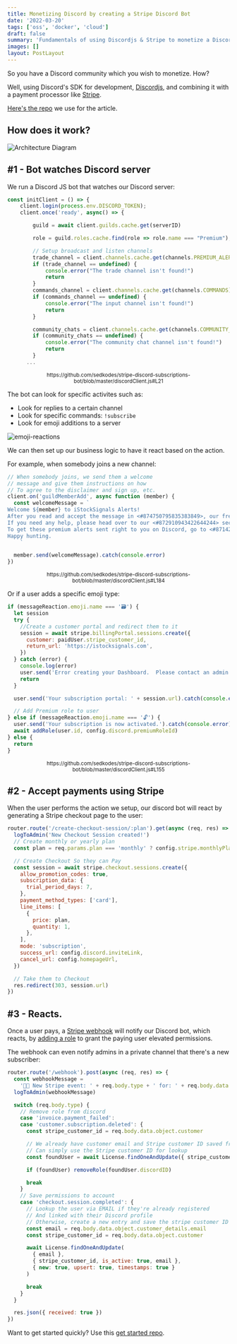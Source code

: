 ```yaml
---
title: Monetizing Discord by creating a Stripe Discord Bot
date: '2022-03-20'
tags: ['oss', 'docker', 'cloud']
draft: false
summary: 'Fundamentals of using Discordjs & Stripe to monetize a Discord server'
images: []
layout: PostLayout
---
```


So you have a Discord community which you wish to monetize. How?

Well, using Discord's SDK for development, [Discordjs][0], and combining it with a payment processor like [Stripe][1].

[Here's the repo][3] we use for the article.

## How does it work?

![Architecture Diagram](/static/images/discord/how-it-works.png)

## #1 - Bot watches Discord server

We run a Discord JS bot that watches our Discord server:

```javascript
const initClient = () => {
    client.login(process.env.DISCORD_TOKEN);
    client.once('ready', async() => {

        guild = await client.guilds.cache.get(serverID)

        role = guild.roles.cache.find(role => role.name === "Premium");

        // Setup broadcast and listen channels
        trade_channel = client.channels.cache.get(channels.PREMIUM_ALERTS)
        if (trade_channel == undefined) {
            console.error("The trade channel isn't found!")
            return
        }
        commands_channel = client.channels.cache.get(channels.COMMANDS)
        if (commands_channel == undefined) {
            console.error("The input channel isn't found!")
            return
        }

        community_chats = client.channels.cache.get(channels.COMMUNITY_CHAT)
        if (community_chats == undefined) {
            console.error("The community chat channel isn't found!")
            return
        }
      ...
```

<sup>
  <center>
    https://github.com/sedkodes/stripe-discord-subscriptions-bot/blob/master/discordClient.js#L21
  </center>
</sup>

The bot can look for specific activites such as:

- Look for replies to a certain channel
- Look for specific commands: `!subscribe`
- Look for emoji additions to a server

![emoji-reactions](/static/images/discord/emoji-reactions.png)

We can then set up our business logic to have it react based on the action.

For example, when somebody joins a new channel:

```javascript
// When somebody joins, we send them a welcome
// message and give them instructions on how
// To agree to the disclaimer and sign up, etc.
client.on('guildMemberAdd', async function (member) {
  const welcomeMessage = `
Welcome ${member} to iStockSignals Alerts!
After you read and accept the message in <#874750795835383849>, our free community section will open up to you!  If you are looking for Live alerts, you can find that in our Premium Section.
If you need any help, please head over to our <#872910943422644244> section.
To get these premium alerts sent right to you on Discord, go to <#871423199408193576> channel. or you can go to https://istocksignals.com/ signing up through our website is quick, simple, and will automatically assign the roles inside discord for you!
Happy hunting.
    `

  member.send(welcomeMessage).catch(console.error)
})
```

<sup>
  <center>
    https://github.com/sedkodes/stripe-discord-subscriptions-bot/blob/master/discordClient.js#L184
  </center>
</sup>

Or if a user adds a specific emoji type:

```javascript
if (messageReaction.emoji.name === '🗃️') {
  let session
  try {
    //Create a customer portal and redirect them to it
    session = await stripe.billingPortal.sessions.create({
      customer: paidUser.stripe_customer_id,
      return_url: 'https://istocksignals.com',
    })
  } catch (error) {
    console.log(error)
    user.send('Error creating your Dashboard.  Please contact an admin.').catch(console.error)
    return
  }

  user.send('Your subscription portal: ' + session.url).catch(console.error)

  // Add Premium role to user
} else if (messageReaction.emoji.name === '🔓') {
  user.send('Your subscription is now activated.').catch(console.error)
  await addRole(user.id, config.discord.premiumRoleId)
} else {
  return
}
```

<sup>
  <center>
    https://github.com/sedkodes/stripe-discord-subscriptions-bot/blob/master/discordClient.js#L155
  </center>
</sup>

## #2 - Accept payments using Stripe

When the user performs the action we setup, our discord bot will react by generating a Stripe checkout page to the user:

```javascript
router.route('/create-checkout-session/:plan').get(async (req, res) => {
  logToAdmin('New Checkout Session created!')
  // Create monthly or yearly plan
  const plan = req.params.plan === 'monthly' ? config.stripe.monthlyPlan : config.stripe.yearlyPlan

  // Create Checkout So they can Pay
  const session = await stripe.checkout.sessions.create({
    allow_promotion_codes: true,
    subscription_data: {
      trial_period_days: 7,
    },
    payment_method_types: ['card'],
    line_items: [
      {
        price: plan,
        quantity: 1,
      },
    ],
    mode: 'subscription',
    success_url: config.discord.inviteLink,
    cancel_url: config.homepageUrl,
  })

  // Take them to Checkout
  res.redirect(303, session.url)
})
```

## #3 - Reacts.

Once a user pays, a [Stripe webhook][6] will notify our Discord bot, which reacts, by [adding a role][5] to grant the paying user elevated permissions.

The webhook can even notify admins in a private channel that there's a new subscriber:

```javascript
router.route('/webhook').post(async (req, res) => {
  const webhookMessage =
    '💸💸 New Stripe event: ' + req.body.type + ' for: ' + req.body.data.object.customer
  logToAdmin(webhookMessage)

  switch (req.body.type) {
    // Remove role from discord
    case 'invoice.payment_failed':
    case 'customer.subscription.deleted': {
      const stripe_customer_id = req.body.data.object.customer

      // We already have customer email and Stripe customer ID saved from their purchase
      // Can simply use the Stripe customer ID for lookup
      const foundUser = await License.findOneAndUpdate({ stripe_customer_id }, { is_active: false })

      if (foundUser) removeRole(foundUser.discordID)

      break
    }
    // Save permissions to account
    case 'checkout.session.completed': {
      // Lookup the user via EMAIL if they're already registered
      // And linked with their Discord profile
      // Otherwise, create a new entry and save the stripe customer ID
      const email = req.body.data.object.customer_details.email
      const stripe_customer_id = req.body.data.object.customer

      await License.findOneAndUpdate(
        { email },
        { stripe_customer_id, is_active: true, email },
        { new: true, upsert: true, timestamps: true }
      )

      break
    }
  }

  res.json({ received: true })
})
```

Want to get started quickly? Use this [get started repo][3].

[0]: https://discord.js.org/#/
[1]: https://stripe.com/en-ca
[3]: https://github.com/sedkodes/stripe-discord-subscriptions-bot
[5]: https://github.com/sedkodes/stripe-discord-subscriptions-bot/blob/master/discordClient.js#L90
[6]: https://github.com/sedkodes/stripe-discord-subscriptions-bot/blob/master/routes/stripeRoutes.js#L90
